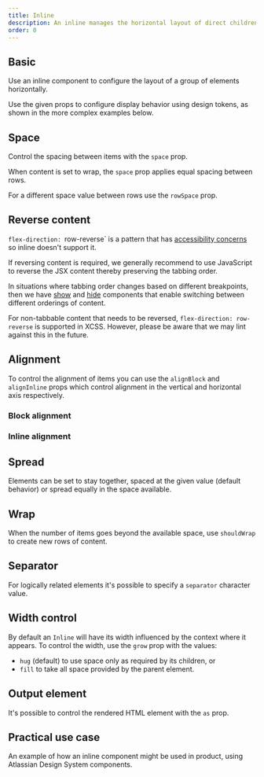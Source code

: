 ```yaml
---
title: Inline
description: An inline manages the horizontal layout of direct children using flexbox.
order: 0
---
```




<CodeDocsHeader
  name="@atlaskit/primitives"
  repository="https://bitbucket.org/atlassian/atlassian-frontend-mirror"
  directoryName="primitives"
/>

## Basic

Use an inline component to configure the layout of a group of elements horizontally.

Use the given props to configure display behavior using design tokens, as shown in the more complex examples below.

<Example Component={InlineBasic} packageName="@atlaskit/primitives/inline" />

## Space

Control the spacing between items with the `space` prop.

<Example
  Component={InlineSpaceBasic}
  packageName="@atlaskit/primitives/inline"
/>

When content is set to wrap, the `space` prop applies equal spacing between rows.

For a different space value between rows use the `rowSpace` prop.

<Example
  Component={InlineSpaceWrap}
  packageName="@atlaskit/primitives/inline"
/>

## Reverse content

`flex-direction: `row-reverse` is a pattern that has [accessibility concerns](https://developer.mozilla.org/en-US/docs/Web/CSS/flex-direction#accessibility_concerns) so inline doesn't support it.

If reversing content is required, we generally recommend to use JavaScript to reverse the JSX content thereby preserving the tabbing order.

In situations where tabbing order changes based on different breakpoints, then we have [show](/components/primitives/responsive/hide/examples) and [hide](/components/primitives/responsive/hide/examples) components that enable switching between different orderings of content.

For non-tabbable content that needs to be reversed, `flex-direction: row-reverse` is supported in XCSS. However, please be aware that we may lint against this in the future.

## Alignment

To control the alignment of items you can use the `alignBlock` and `alignInline` props which control alignment in the vertical and horizontal axis respectively.

### Block alignment

<Example
  Component={InlineAlignBlock}
  packageName="@atlaskit/primitives/inline"
/>

### Inline alignment

<Example
  Component={InlineAlignInline}
  packageName="@atlaskit/primitives/inline"
/>

## Spread

Elements can be set to stay together, spaced at the given value (default behavior) or spread equally in the space available.

<Example Component={InlineSpread} packageName="@atlaskit/primitives/inline" />

## Wrap

When the number of items goes beyond the available space, use `shouldWrap` to create new rows of content.

<Example Component={InlineWrap} packageName="@atlaskit/primitives/inline" />

## Separator

For logically related elements it's possible to specify a `separator` character value.

<Example
  Component={InlineSeparator}
  packageName="@atlaskit/primitives/inline"
/>

## Width control

By default an `Inline` will have its width influenced by the context where it appears.
To control the width, use the `grow` prop with the values:

- `hug` (default) to use space only as required by its children, or
- `fill` to take all space provided by the parent element.

<Example Component={InlineGrow} packageName="@atlaskit/primitives/inline" />

## Output element

It's possible to control the rendered HTML element with the `as` prop.

<Example Component={InlineAs} packageName="@atlaskit/primitives/inline" />

## Practical use case

An example of how an inline component might be used in product, using Atlassian Design System components.

<Example
  Component={InlinePracticalUseCase}
  packageName="@atlaskit/primitives/inline"
/>
